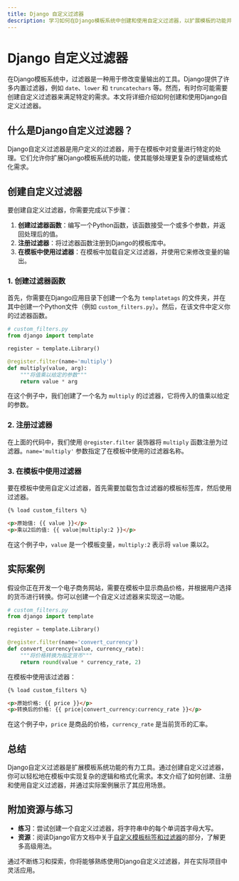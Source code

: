 ```yaml
---
title: Django 自定义过滤器
description: 学习如何在Django模板系统中创建和使用自定义过滤器，以扩展模板的功能并满足特定需求。
---
```


# Django 自定义过滤器

在Django模板系统中，过滤器是一种用于修改变量输出的工具。Django提供了许多内置过滤器，例如 `date`、`lower` 和 `truncatechars` 等。然而，有时你可能需要创建自定义过滤器来满足特定的需求。本文将详细介绍如何创建和使用Django自定义过滤器。

## 什么是Django自定义过滤器？

Django自定义过滤器是用户定义的过滤器，用于在模板中对变量进行特定的处理。它们允许你扩展Django模板系统的功能，使其能够处理更复杂的逻辑或格式化需求。

## 创建自定义过滤器

要创建自定义过滤器，你需要完成以下步骤：

1. **创建过滤器函数**：编写一个Python函数，该函数接受一个或多个参数，并返回处理后的值。
2. **注册过滤器**：将过滤器函数注册到Django的模板库中。
3. **在模板中使用过滤器**：在模板中加载自定义过滤器，并使用它来修改变量的输出。

### 1. 创建过滤器函数

首先，你需要在Django应用目录下创建一个名为 `templatetags` 的文件夹，并在其中创建一个Python文件（例如 `custom_filters.py`）。然后，在该文件中定义你的过滤器函数。

```python
# custom_filters.py
from django import template

register = template.Library()

@register.filter(name='multiply')
def multiply(value, arg):
    """将值乘以给定的参数"""
    return value * arg
```

在这个例子中，我们创建了一个名为 `multiply` 的过滤器，它将传入的值乘以给定的参数。

### 2. 注册过滤器

在上面的代码中，我们使用 `@register.filter` 装饰器将 `multiply` 函数注册为过滤器。`name='multiply'` 参数指定了在模板中使用的过滤器名称。

### 3. 在模板中使用过滤器

要在模板中使用自定义过滤器，首先需要加载包含过滤器的模板标签库，然后使用过滤器。

```html
{% load custom_filters %}

<p>原始值: {{ value }}</p>
<p>乘以2后的值: {{ value|multiply:2 }}</p>
```

在这个例子中，`value` 是一个模板变量，`multiply:2` 表示将 `value` 乘以2。

## 实际案例

假设你正在开发一个电子商务网站，需要在模板中显示商品价格，并根据用户选择的货币进行转换。你可以创建一个自定义过滤器来实现这一功能。

```python
# custom_filters.py
from django import template

register = template.Library()

@register.filter(name='convert_currency')
def convert_currency(value, currency_rate):
    """将价格转换为指定货币"""
    return round(value * currency_rate, 2)
```

在模板中使用该过滤器：

```html
{% load custom_filters %}

<p>原始价格: {{ price }}</p>
<p>转换后的价格: {{ price|convert_currency:currency_rate }}</p>
```

在这个例子中，`price` 是商品的价格，`currency_rate` 是当前货币的汇率。

## 总结

Django自定义过滤器是扩展模板系统功能的有力工具。通过创建自定义过滤器，你可以轻松地在模板中实现复杂的逻辑和格式化需求。本文介绍了如何创建、注册和使用自定义过滤器，并通过实际案例展示了其应用场景。

## 附加资源与练习

- **练习**：尝试创建一个自定义过滤器，将字符串中的每个单词首字母大写。
- **资源**：阅读Django官方文档中关于[自定义模板标签和过滤器](https://docs.djangoproject.com/en/stable/howto/custom-template-tags/)的部分，了解更多高级用法。

通过不断练习和探索，你将能够熟练使用Django自定义过滤器，并在实际项目中灵活应用。